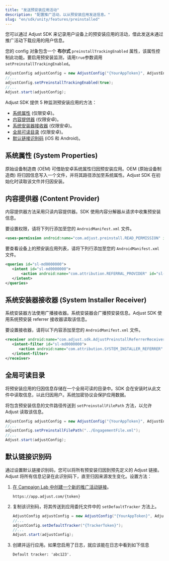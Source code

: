 ```yaml
---
title: "发送预安装应用活动"
description: "配置推广活动，以从预安装应用发送信息。"
slug: "en/sdk/unity/features/preinstalled"
---
```

您可以通过 Adjust SDK 来记录用户设备上的预安装应用的活动，借此发送未通过推广活动下载应用的用户信息。

您的 config 对象包含一个 **布尔式** `preinstallTrackingEnabled` 属性，该属性控制此功能。要启用预安装监测，请用`true`参数调用`setPreinstallTrackingEnabled`。

```cs
AdjustConfig adjustConfig = new AdjustConfig("{YourAppToken}", AdjustEnvironment.Sandbox, true);
//...
adjustConfig.setPreinstallTrackingEnabled(true);
//...
Adjust.start(adjustConfig);
```

Adjust SDK 提供 5 种监测预安装应用的方法：

* [系统属性](#system-properties) \(仅限安卓\)。
* [内容提供器](#content-provider) \(仅限安卓\)。
* [系统安装器接收器](#system-installer-receiver) \(仅限安卓\)。
* [全局可读目录](#world-readable-directory) \(仅限安卓\)。
* [默认链接识别码](#default-link-token) \(iOS 和 Android\)。

系统属性 \(System Properties\)
----------------------------

原始设备制造商 \(OEM\) 可借助安卓系统属性归因预安装应用。OEM \(原始设备制造商\) 将归因信息写入一个文件，并将其路径添加至系统属性。Adjust SDK 在初始化时读取该文件并归因安装。

内容提供器 \(Content Provider\)
----------------------------

内容提供器方法采用只读内容提供器。SDK 使用内容分解器从请求中收集预安装信息。

要设置权限，请将下列行添加至您的 `AndroidManifest.xml` 文件。

```xml
<uses-permission android:name="com.adjust.preinstall.READ_PERMISSION" id="sl-md0000000"/>
```

要查看设备上的预安装应用列表，请将下列行添加至您的 `AndroidManifest.xml` 文件。

```xml
<queries id="sl-md0000000">
   <intent id="sl-md0000000">
       <action android:name="com.attribution.REFERRAL_PROVIDER" id="sl-md0000000"/>
   </intent>
</queries>
```

系统安装器接收器 \(System Installer Receiver\)
----------------------------------------

系统安装器方法使用广播接收器。系统安装器会广播预安装信息。Adjust SDK 使用系统预安装 referrer 接收器读取该信息。

要设置接收器，请将以下内容添加至您的 `AndroidManifest.xml` 文件。

```xml
<receiver android:name="com.adjust.sdk.AdjustPreinstallReferrerReceiver" id="sl-md0000000"> 
   <intent-filter id="sl-md0000000"> 
      <action android:name="com.attribution.SYSTEM_INSTALLER_REFERRER" id="sl-md0000000" /> 
   </intent-filter> 
</receiver>
```

全局可读目录
------

将预安装应用的归因信息存储在一个全局可读的目录中。SDK 会在安装时从此文件中读取信息，以此归因用户。系统加密协议会保护应用数据。

将包含预安装信息的文件路径传送到 `setPreinstallFilePath` 方法，以允许 Adjust 读取该信息。

```cs
AdjustConfig adjustConfig = new AdjustConfig("{YourAppToken}", AdjustEnvironment.Sandbox, true);
//...
adjustConfig.setPreinstallFilePath("../EngagementFile.xml");
//...
Adjust.start(adjustConfig);
```

默认链接识别码
-------

通过设置默认链接识别码，您可以将所有预安装归因到预先定义的 Adjust 链接。Adjust 将所有信息记录在此识别码下，直至归因来源发生变化。设置方法：

1. [在 Campaign Lab 中创建一个新的推广活动链接](https://help.adjust.com/en/article/links)。

   ```http
   https://app.adjust.com/{token}
   ```

2. 复制该识别码，将其传送到应用委托文件中的 `setDefaultTracker` 方法上。

   ```cs
   AdjustConfig adjustConfig = new AdjustConfig("{YourAppToken}", AdjustEnvironment.Sandbox);
   //...
   adjustConfig.setDefaultTracker("{TrackerToken}");
   //...
   Adjust.start(adjustConfig);
   ```

3. 创建并运行应用。如果您启用了日志，就应该能在日志中看到如下信息

   ```text
   Default tracker: 'abc123'.
   ```

